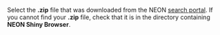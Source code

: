 Select the **.zip** file that was downloaded from the NEON [search portal](http://data.neonscience.org/static/browse.html). If you cannot find your **.zip** file, check that it is in the directory containing **NEON Shiny Browser**.
